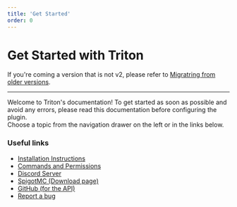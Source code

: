 ```yaml
---
title: 'Get Started'
order: 0
---
```


# Get Started with Triton

If you're coming a version that is not v2, please refer to [Migratring from older versions](~/docs/migrating).

---

Welcome to Triton's documentation! To get started as soon as possible and avoid any errors, please read this documentation before configuring the plugin.  
Choose a topic from the navigation drawer on the left or in the links below.

### Useful links

- [Installation Instructions](~/docs/installation)
- [Commands and Permissions](~/docs/commands)
- [Discord Server](/discord)
- [SpigotMC (Download page)](/spigot)
- [GitHub (for the API)](/github)
- [Report a bug](/github_issues)
